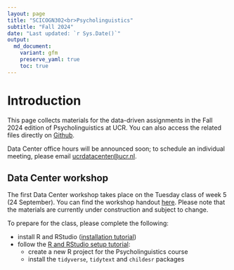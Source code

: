 ```yaml
---
layout: page
title: "SCICOGN302<br>Psycholinguistics"
subtitle: "Fall 2024"
date: "Last updated: `r Sys.Date()`"
output:
  md_document:
    variant: gfm
    preserve_yaml: true
    toc: true
---
```


# Introduction

This page collects materials for the data-driven assignments in the Fall 2024 edition of Psycholinguistics at UCR.
You can also access the related files directly on [Github](https://github.com/ucrdatacenter/projects).

Data Center office hours will be announced soon; to schedule an individual meeting, please email [ucrdatacenter@ucr.nl](mailto:ucrdatacenter@ucr.nl).

## Data Center workshop

The first Data Center workshop takes place on the Tuesday class of week 5 (24 September).
You can find the workshop handout [here](workshop1). Please note that the materials are currently under construction and subject to change.

To prepare for the class, please complete the following:

* install R and RStudio ([installation tutorial](https://ucrdatacenter.github.io/tutorials/r_install/))
* follow the [R and RStudio setup tutorial](https://ucrdatacenter.github.io/tutorials/r_basics/):
  * create a new R project for the Psycholinguistics course 
  * install the `tidyverse`, `tidytext` and `childesr` packages

<!-- # Assignment guidelines -->

<!-- ## Small homework assignment -->

<!-- Use what you learned in the [first Data Center workshop](SCICOGN302_2023h2/workshop1) to complete the following assignment. -->

<!-- *The CHILDES database provides data on the use of (mostly spoken) language of a large number of young children. Use parts of the dataset to explore how the spoken language (word choice or number of words, for instance) of children changes over time . Keep you question simple, focus on a small part of the dataset (one or a few children). The chosen variable and/or sample should be different than what is shown in the Data Center workshop. Make one clear visualization of your result and briefly report on (max 200 words) , the research question and your outcome. Also briefly discuss your result in the context of scientific literature. Cite at least two papers (the latter are not part of 200 words).* -->

<!-- ## Final poster -->

<!-- If you choose to use the CHILDES database for your final poster, you can find the poster guidelines [here](SCICOGN302_2023h2/poster_guidelines). -->

<!-- # Data Center workshops -->

<!-- ## First workshop -->

<!-- The first Data Center workshop takes place on the Tuesday class of week 5. -->
<!-- To prepare for the class, please complete the following: -->

<!-- * install R and RStudio ([installation tutorial](https://ucrdatacenter.github.io/tutorials/r_install.html)) -->
<!-- * read sections 2.3-2.5, 3.1-3.4, and 4-6 of [A (very) short introduction to R](https://github.com/ClaudiaBrauer/A-very-short-introduction-to-R/blob/master/documents/A%20(very)%20short%20introduction%20to%20R.pdf) -->
<!-- * create a new R project for the Psycholinguistics course  -->
<!-- * install the `tidyverse`, `tidytext` and `childesr` packages -->

<!-- [This video (6:18)](https://vimeo.com/860596815/4a202dd077?share=copy) and [this tutorial](https://ucrdatacenter.github.io/tutorials/r_basics.html) explain the layout of RStudio, how to create a project, and how to install and load packages. -->
<!-- If you have any questions after watching the video and reading the tutorial, please email [datacenter@ucr.nl](mailto:datacenter@ucr.nl) or attend office hours before the workshop. -->

<!-- You can find the workshop handout [here](SCICOGN302_2023h2/workshop1), and additional workshop materials [here](SCICOGN302_2023h2/workshop1extra). -->

<!-- ## Second workshop -->

<!-- The second Data Center workshop takes place on the Friday class of week 5. -->
<!-- It is mandatory for the group working on a data project for their final poster, and optional for the rest of the class. -->

<!-- The case study discussed in the workshop is available [here](SCICOGN302_2023h2/workshop2). -->
